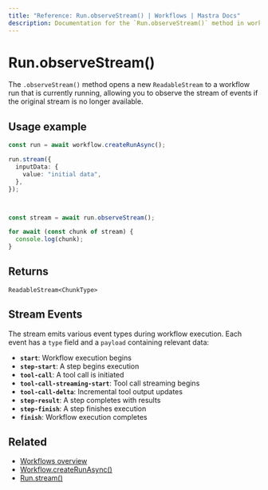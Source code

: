 ```yaml
---
title: "Reference: Run.observeStream() | Workflows | Mastra Docs"
description: Documentation for the `Run.observeStream()` method in workflows, which enables reopening the stream of an already active workflow run.
---
```


# Run.observeStream()

The `.observeStream()` method opens a new `ReadableStream` to a workflow run that is currently running, allowing you to observe the stream of events if the original stream is no longer available.

## Usage example

```typescript showLineNumbers copy
const run = await workflow.createRunAsync();

run.stream({
  inputData: {
    value: "initial data",
  },
});



const stream = await run.observeStream();

for await (const chunk of stream) {
  console.log(chunk);
}
```

## Returns

`ReadableStream<ChunkType>`

## Stream Events

The stream emits various event types during workflow execution. Each event has a `type` field and a `payload` containing relevant data:

- **`start`**: Workflow execution begins
- **`step-start`**: A step begins execution
- **`tool-call`**: A tool call is initiated
- **`tool-call-streaming-start`**: Tool call streaming begins
- **`tool-call-delta`**: Incremental tool output updates
- **`step-result`**: A step completes with results
- **`step-finish`**: A step finishes execution
- **`finish`**: Workflow execution completes

## Related

- [Workflows overview](../../../docs/workflows/overview.mdx#run-workflow)
- [Workflow.createRunAsync()](../../../reference/workflows/workflow-methods/create-run.mdx)
- [Run.stream()](./stream.mdx)
